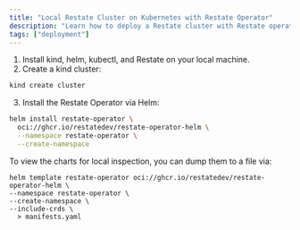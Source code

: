 ```yaml
---
title: "Local Restate Cluster on Kubernetes with Restate Operator"
description: "Learn how to deploy a Restate cluster with Restate operator on a kind Kubernetes cluster."
tags: ["deployment"]
---
```




1. Install kind, helm, kubectl, and Restate on your local machine.
2. Create a kind cluster:

```bash
kind create cluster
```

3. Install the Restate Operator via Helm:

```bash
helm install restate-operator \
  oci://ghcr.io/restatedev/restate-operator-helm \
  --namespace restate-operator \
  --create-namespace
```

To view the charts for local inspection, you can dump them to a file via:

```
helm template restate-operator oci://ghcr.io/restatedev/restate-operator-helm \
--namespace restate-operator \
--create-namespace \
--include-crds \
  > manifests.yaml
```

